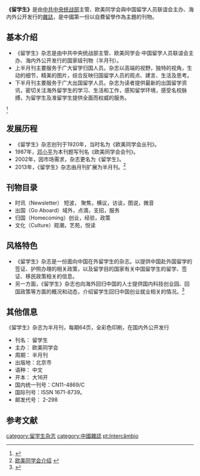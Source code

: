 {{globalize}}
'''《留学生》'''是由[[中共中央统战部|中共中央统战部]]主管、欧美同学会與中国留学人员联谊会主办、海内外公开发行的[[雜誌|雜誌]]，是中國第一份以自費留學作為主題的刊物{{r|京}}。

==基本介绍==
*《留学生》杂志是由中共中央统战部主管、欧美同学会·中国留学人员联谊会主办、海内外公开发行的国家级刊物（半月刊）。
*上半月刊主要服务于广大留学归国人员。杂志以高端的视野，独特的视角，生动的细节，精美的图片，综合反映归国留学人员的观点、建言、生活及思考。
*下半月刊主要服务于广大出国留学人员。杂志为读者提供最新的出国留学资讯，密切关注海外留学生的学习、生活和工作，感知留学环境，感受名校脉搏，为留学生及准留学生提供全面而权威的服务。
<ref>{{Cite web |url=http://liuxues.cn/html/guanyuzazhi/ |title=关于留学生杂志 |access-date=2013-12-02 |archive-url=https://web.archive.org/web/20131204013902/http://liuxues.cn/html/guanyuzazhi/ |archive-date=2013-12-04 |dead-url=yes }}</ref>

==发展历程==
*《留学生》杂志创刊于1920年，当时名为《欧美同学会丛刊》。
*1987年，[[邓小平|邓小平]]为本刊题写刊名《欧美同学会会刊》。
*2002年，因市场需求，杂志更名为《留学生》。
*2013年，《留学生》杂志由月刊扩展为半月刊。<ref>[http://www.wrsa.net/aboutUs_wrsa.htm 欧美同学会介绍] {{webarchive|url=https://web.archive.org/web/20111010112102/http://www.wrsa.net/aboutUs_wrsa.htm |date=2011-10-10 }}</ref>

==刊物目录==
*时讯（Newsletter） 短波， 聚焦，横议，访谈，图说，微音
*出国（Go Aboard）域外，点滴，支招，服务
*归国（Homecoming）创业，经验，政策
*文化（Culture）观潮，艺苑，悦读

==风格特色==
*《留学生》杂志是一份面向中国在外留学生的杂志。以提供中国赴外国留学的签证、护照办理的相关政策，以及留学目的国家有关中国留学生的留学、签证、移民政策相关的信息。
*另一方面，《留学生》杂志也向海外回归中国的人士提供国内科技创业园、回国政策等方面的概况和动态，介绍留学生回归中国创业就业相关的情况。<ref name="京">{{cite web|title=《留学生》杂志在京创刊|url=http://news.xinhuanet.com/newscenter/2002-05/14/content_392162.htm|publisher=新华网 转载自《光明日报》|accessdate=2013-11-05|archive-date=2004-05-24|archive-url=https://web.archive.org/web/20040524012203/http://news.xinhuanet.com/newscenter/2002-05/14/content_392162.htm|dead-url=no}}</ref>

==其他信息==
《留学生》杂志为半月刊，每期64页，全彩色印刷，在国内外公开发行
*刊名： 留学生
*主办：  欧美同学会
*周期：  半月刊
*出版地：北京市
*语种：  中文
*开本：  大16开
*国内统一刊号：CN11-4869/C
*国际刊号：ISSN 1671-8739。
*邮发代号： 2-298



==参考文献==
{{Reflist}}

[[category:留学生杂志|category:留学生杂志]]
[[category:中國雜誌|category:中國雜誌]]
[[pt:Intercâmbio|pt:Intercâmbio]]